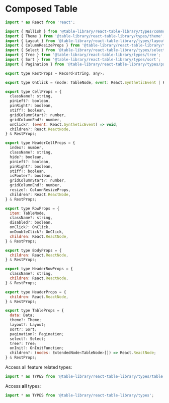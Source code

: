 
<Meta title="Types/Composed Table" />

# Composed Table

```javascript
import * as React from 'react';

import { Nullish } from '@table-library/react-table-library/types/common';
import { Theme } from '@table-library/react-table-library/types/theme';
import { Layout } from '@table-library/react-table-library/types/layout';
import { ColumnResizeProps } from '@table-library/react-table-library/types/resize';
import { Select } from '@table-library/react-table-library/types/select';
import { Tree } from '@table-library/react-table-library/types/tree';
import { Sort } from '@table-library/react-table-library/types/sort';
import { Pagination } from '@table-library/react-table-library/types/pagination';

export type RestProps = Record<string, any>;

export type OnClick = (node: TableNode, event: React.SyntheticEvent | React.KeyboardEvent) => void;

export type CellProps = {
  className?: string,
  pinLeft?: boolean,
  pinRight?: boolean,
  stiff?: boolean,
  gridColumnStart?: number,
  gridColumnEnd?: number,
  onClick?: (event: React.SyntheticEvent) => void,
  children?: React.ReactNode,
} & RestProps;

export type HeaderCellProps = {
  index?: number,
  className?: string,
  hide?: boolean,
  pinLeft?: boolean,
  pinRight?: boolean,
  stiff?: boolean,
  isFooter?: boolean,
  gridColumnStart?: number,
  gridColumnEnd?: number,
  resize?: ColumnResizeProps,
  children?: React.ReactNode,
} & RestProps;

export type RowProps = {
  item: TableNode,
  className?: string,
  disabled?: boolean,
  onClick?: OnClick,
  onDoubleClick?: OnClick,
  children: React.ReactNode,
} & RestProps;

export type BodyProps = {
  children: React.ReactNode,
} & RestProps;

export type HeaderRowProps = {
  className?: string,
  children: React.ReactNode,
} & RestProps;

export type HeaderProps = {
  children: React.ReactNode,
} & RestProps;

export type TableProps = {
  data: Data;
  theme?: Theme;
  layout?: Layout;
  sort?: Sort;
  pagination?: Pagination;
  select?: Select;
  tree?: Tree;
  onInit?: OnInitFunction;
  children?: (nodes: ExtendedNode<TableNode>[]) => React.ReactNode;
} & RestProps;
```

Access all feature related types:

```javascript
import * as TYPES from '@table-library/react-table-library/types/table';
```

Access **all** types:

```javascript
import * as TYPES from '@table-library/react-table-library/types';
```
